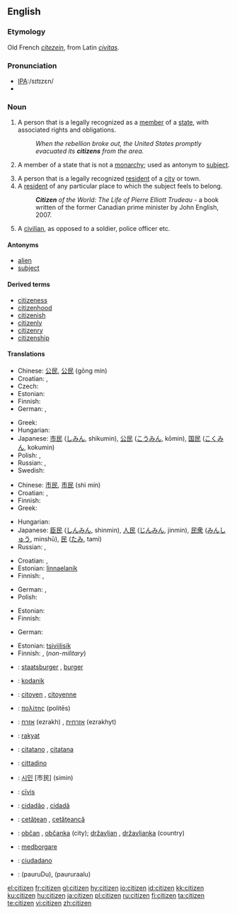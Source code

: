 ==English==

===Etymology===
Old French ''[[citezein]]'', from Latin ''[[civitas]]''.

===Pronunciation===
* [[w:International Phonetic Alphabet|IPA]]:/sɪtɪzɛn/
* {{audio|en-us-citizen.ogg|Audio (US)}}

===Noun===
{{en-noun}}

# A person that is a legally recognized as a [[member]] of a [[state]], with associated rights and obligations.
#: ''When the rebellion broke out, the United States promptly evacuated its '''citizens''' from the area.''
# {{dated}} A member of a state that is not a [[monarchy]]; used as antonym to [[subject]].
# A person that is a legally recognized [[resident]] of a [[city]] or town.
# A [[resident]] of any particular place to which the subject feels to belong.
#: '''''Citizen''' of the World: The Life of Pierre Elliott Trudeau'' - a book written of the former Canadian prime minister by John English, 2007.
# A [[civilian]], as opposed to a soldier, police officer etc.

====Antonyms====
* [[alien]]
* [[subject]]

====Derived terms====
* [[citizeness]]
* [[citizenhood]]
* [[citizenish]]
* [[citizenly]]
* [[citizenry]]
* [[citizenship]]

====Translations====
{{trans-top|legal member of a state}}
* Chinese: [[公民]], [[公民]] (gōng mín)
* Croatian: {{t-|hr|državljanin|m}}, {{t-|hr|državljanka|f}}
* Czech: {{t+|cs|občan|m}}
* Estonian: {{t-|et|kodanik}}
* Finnish: {{t+|fi|kansalainen}}
* German: {{t+|de|Staatsbürger|m}}, {{t+|de|Bürger|m}}
{{trans-mid}}
* Greek: {{t+|el|πολίτης|m|tr=polítis|sc=Grek}}
* Hungarian: {{t+|hu|állampolgár}}
* Japanese: [[市民]] ([[しみん]], shikumin), [[公民]] ([[こうみん]], kōmin), [[国民]] ([[こくみん]], kokumin)
* Polish: {{t+|pl|obywatel|m}}, {{t+|pl|obywatelka|f}}
* Russian: {{t+|ru|гражданин|m|tr=graždanín|sc=Cyrl}}, {{t+|ru|гражданка|f|tr=graždánka|sc=Cyrl}}
* Swedish: {{t-|sv|medborgare|c}}
{{trans-bottom}}

{{trans-top|antonym to "subject"}}
* Chinese: [[市民]], [[市民]] (shì mín)
* Croatian: {{t-|hr|građanin|m}}, {{t-|hr|građanka|f}}
* Finnish: {{t+|fi|kansalainen}}
* Greek: {{t+|el|πολίτης|m|tr=polítis|sc=Grek}}
{{trans-mid}}
* Hungarian: {{t+|hu|polgár}}
* Japanese: [[臣民]] ([[しんみん]], shinmin), [[人民]] ([[じんみん]], jinmin), [[民衆]] ([[みんしゅう]], minshū), [[民]] ([[たみ]], tami)
* Russian: {{t+|ru|гражданин|m|tr=graždanín|sc=Cyrl}}, {{t+|ru|гражданка|f|tr=graždánka|sc=Cyrl}}
{{trans-bottom}}

{{trans-top|legal resident of a city}}
* Croatian: {{t-|hr|građanin|m}}, {{t-|hr|građanka|f}}
* Estonian: [[linnaelanik]]
* Finnish: {{t-|fi|kaupunkilainen}}, {{t-|fi|porvari}}
{{trans-mid}}
* German: {{t+|de|Einwohner|m}}, {{t+|de|Bürger|m}}
* Polish: {{t+|pl|mieszkaniec|m}}
{{trans-bottom}}

{{trans-top|resident of any particular place}}
* Estonian: {{t-|et|kodanik}}
* Finnish: {{t+|fi|kansalainen}}
{{trans-mid}}
* German: {{t+|de|Einwohner|m}}
{{trans-bottom}}

{{trans-top|civilian}}
* Estonian: [[tsiviilisik]]
* Finnish: {{t+|fi|kansalainen}}, {{t-|fi|siviili}} (''non-military'')
{{trans-mid}}
{{trans-bottom}}

{{checktrans-top}}
* {{ttbc|Dutch}}: [[staatsburger]] {{m}}, [[burger]] {{m}}
* {{ttbc|Estonian}}: [[kodanik]]
* {{ttbc|French}}: [[citoyen]] {{m}}, [[citoyenne]] {{f}}
* {{ttbc|Ancient Greek}}: [[πολίτης]] (politēs) {{m}}
* {{ttbc|Hebrew}}: [[אזרח]] (ezrakh) {{m}}, [[אזרחית]] (ezrakhyt) {{f}}
* {{ttbc|Indonesian}}: [[rakyat]]
* {{ttbc|Interlingua}}: [[citatano]] {{m}}, [[citatana]] {{f}}
* {{ttbc|Italian}}: [[cittadino]] {{m}}
{{checktrans-mid}}
* {{ttbc|Korean}}: [[시민]] [市民] (simin)
* {{ttbc|Latin}}: [[civis|cīvis]] {{m|f}}
* {{ttbc|Portuguese}}: [[cidadão]] {{m}}, [[cidadã]] {{f}}
* {{ttbc|Romanian}}: [[cetăţean]] {{m}}, [[cetăţeancă]] {{f}}
* {{ttbc|Slovene}}: [[občan]] {{m}}, [[občanka]] {{f}} (city); [[državljan]] {{m}}, [[državljanka]] {{f}} (country)
* {{ttbc|Swedish}}: [[medborgare]]
* {{ttbc|Spanish}}: [[ciudadano]] {{m}}
* {{ttbc|Telugu}}: {{t|te|పౌరుడు|sc=Telu}}(pauruDu){{m}},{{t|te|పౌరురాలు|sc=Telu}} (paururaalu) {{f}}
{{checktrans-bottom}}

[[el:citizen]]
[[fr:citizen]]
[[gl:citizen]]
[[hy:citizen]]
[[io:citizen]]
[[id:citizen]]
[[kk:citizen]]
[[ku:citizen]]
[[hu:citizen]]
[[ja:citizen]]
[[pl:citizen]]
[[ru:citizen]]
[[fi:citizen]]
[[ta:citizen]]
[[te:citizen]]
[[vi:citizen]]
[[zh:citizen]]